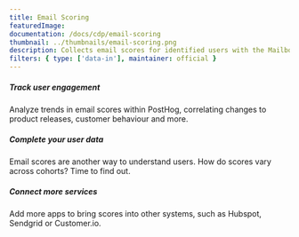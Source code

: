 ```yaml
---
title: Email Scoring
featuredImage:
documentation: /docs/cdp/email-scoring
thumbnail: ../thumbnails/email-scoring.png
description: Collects email scores for identified users with the Mailboxlayer API
filters: { type: ['data-in'], maintainer: official }
---
```


<Section
    divider={false}
    title="Collect email scores for identified users using the Mailboxlayer API, then automatically add them to Persons in PostHog."
    size="full"
    cols={3}
>
    <div>
        <h5>Track user engagement</h5>
        <p>Analyze trends in email scores within PostHog, correlating changes to product releases, customer behaviour and more.</p>
    </div>
    <div>
        <h5>Complete your user data</h5>
        <p>Email scores are another way to understand users. How do scores vary across cohorts? Time to find out.</p>
    </div>
    <div>
        <h5>Connect more services</h5>
        <p>Add more apps to bring scores into other systems, such as Hubspot, Sendgrid or Customer.io.</p>
    </div>

</Section>

<TutorialsSlider topic="email-scoring" />

<Documentation />
